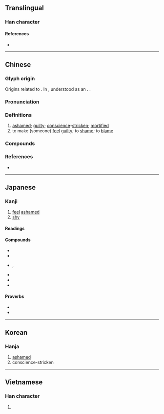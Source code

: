 {{also|媿}}
{{character info/new}}
==Translingual==

===Han character===
{{Han char|rn=61|rad=心|as=10|sn=13|four=96013|canj=PHUI|ids=⿰忄鬼}}

====References====
* {{Han ref|kx=0396.080|dkj=10982|dj=0734.150|hdz=42329.110|uh=6127|ud=24871|bh=B75C|bd=46940}}

----

==Chinese==
{{zh-forms}}

===Glyph origin===
{{Han etym}}
Origins related to {{zh-l|媿}}. In ''{{w|Shuowen}}'', understood as an {{Han compound|恥|鬼|ls=ic|t1=shame|abb1=y|t2=spirit}}. {{Han compound|忄|鬼|ls=psc|c1=s|c2=p|t1=heart}}.

===Pronunciation===
{{zh-pron
|m=kuì
|m-s=
|c=kwai3,kwai5
|c-t=
|g=
|h=pfs=
|j=
|md=
|mn=khùi
|mn-t=
|w=
|x=
|mc=y
|oc=y
|cat=a,v
}}

===Definitions===
{{zh-hanzi}}

# [[ashamed]]; [[guilty]]; [[conscience]]-[[stricken]]; [[mortified]]
# to make (someone) [[feel]] [[guilty]]; to [[shame]]; to [[blame]]

===Compounds===
{{zh-der|愧對|愧恨|愧悔|愧疚|愧色|愧痛|不愧不怍|不愧屋漏|愧恧|愧怍|俯仰無愧|惶愧|愧汗|問心無愧|受之有愧|感愧並交|慚愧無地|不愧|愧赧|愧汗怍人|愧歉|愧服|愧不敢當|感愧交集|愧惶無地|悔愧|仰不愧天|居心無愧|慚愧|於心無愧|滿面羞愧|捫心無愧|林慚澗愧|文愧金聲|抱愧|無愧|當之無愧|羞愧|討愧|自愧弗如|赧愧}}

===References===
* {{R:yue:mfccd}}

----

==Japanese==

===Kanji===
{{ja-kanji|grade=|rs=心10}}

# [[feel]] [[ashamed]]
# [[shy]]

====Readings====
{{ja-readings
|goon=き<き<くゐ
|kanon=き<き<くゐ
|kun=は-じる<は-ぢる, は-じらう<は-ぢらふ, はずかし-める<はづかし-める, とが-める
}}

====Compounds====
{{der-top|Compounds}}
* {{ja-r|愧死|きし}}
* {{ja-r|愧赧|きたん}}
* {{ja-r|慚愧|ざんき|rom=-}}, {{ja-r|慙愧|ざんき}}
* {{ja-r|羞愧|しゅうき}}
* {{ja-r|無愧|むぎ}}
* {{ja-r|屋漏に愧じず|おくろう に はじず}}
{{der-bottom}}

====Proverbs====
* {{ja-r|[[仰いで天に愧じず|仰いで天に愧じず]][[仰いで天に愧じず，俯して地に怍じず|，俯して地に怍じず]]|あおい で てん に はじず，ふ して ち に はじず}}
* {{ja-r|俯仰%天地に愧じず|ふぎょう% てんち に はじず}}

----

==Korean==

===Hanja===
{{ko-hanja|hangeul=괴|eumhun=|rv=goe|mr=koe|y=koy}}

# [[ashamed]]
# conscience-stricken

----

==Vietnamese==

===Han character===
{{vi-hantu|rs=心10|quý}}

# {{rfdef|vi|sort=心10}}

{{cln|vi|Han tu}}